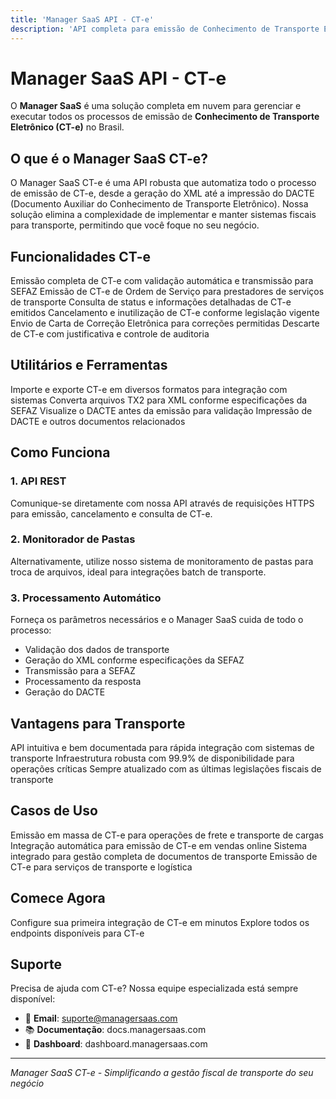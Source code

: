 ```yaml
---
title: 'Manager SaaS API - CT-e'
description: 'API completa para emissão de Conhecimento de Transporte Eletrônico (CT-e) no Brasil'
---
```


# Manager SaaS API - CT-e

O **Manager SaaS** é uma solução completa em nuvem para gerenciar e executar todos os processos de emissão de **Conhecimento de Transporte Eletrônico (CT-e)** no Brasil.

## O que é o Manager SaaS CT-e?

O Manager SaaS CT-e é uma API robusta que automatiza todo o processo de emissão de CT-e, desde a geração do XML até a impressão do DACTE (Documento Auxiliar do Conhecimento de Transporte Eletrônico). Nossa solução elimina a complexidade de implementar e manter sistemas fiscais para transporte, permitindo que você foque no seu negócio.

## Funcionalidades CT-e

<CardGroup cols={2}>
  <Card
    title="Emissão"
    href="/documents/cte/emission"
    icon="file-plus"
  >
    Emissão completa de CT-e com validação automática e transmissão para SEFAZ
  </Card>
  <Card
    title="Ordem de Serviço"
    href="/documents/cte/os-emission"
    icon="clipboard-list"
  >
    Emissão de CT-e de Ordem de Serviço para prestadores de serviços de transporte
  </Card>
  <Card
    title="Consulta e Status"
    href="/documents/cte/consulta"
    icon="search"
  >
    Consulta de status e informações detalhadas de CT-e emitidos
  </Card>
  <Card
    title="Cancelamento"
    href="/documents/cte/inutilizar"
    icon="x-circle"
  >
    Cancelamento e inutilização de CT-e conforme legislação vigente
  </Card>
  <Card
    title="Carta de Correção"
    href="/documents/cte/enviar-cce"
    icon="edit-3"
  >
    Envio de Carta de Correção Eletrônica para correções permitidas
  </Card>
  <Card
    title="Descarte"
    href="/documents/cte/descartar"
    icon="trash-2"
  >
    Descarte de CT-e com justificativa e controle de auditoria
  </Card>
</CardGroup>

## Utilitários e Ferramentas

<CardGroup cols={2}>
  <Card
    title="Importação/Exportação"
    href="/documents/cte/importar"
    icon="download"
  >
    Importe e exporte CT-e em diversos formatos para integração com sistemas
  </Card>
  <Card
    title="Conversão TX2"
    href="/documents/cte/converter-tx2-xml"
    icon="refresh-cw"
  >
    Converta arquivos TX2 para XML conforme especificações da SEFAZ
  </Card>
  <Card
    title="Prévia DACTE"
    href="/documents/cte/prever-dacte"
    icon="eye"
  >
    Visualize o DACTE antes da emissão para validação
  </Card>
  <Card
    title="Impressão"
    href="/documents/cte/imprimir"
    icon="printer"
  >
    Impressão de DACTE e outros documentos relacionados
  </Card>
</CardGroup>

## Como Funciona

### 1. **API REST**
Comunique-se diretamente com nossa API através de requisições HTTPS para emissão, cancelamento e consulta de CT-e.

### 2. **Monitorador de Pastas**
Alternativamente, utilize nosso sistema de monitoramento de pastas para troca de arquivos, ideal para integrações batch de transporte.

### 3. **Processamento Automático**
Forneça os parâmetros necessários e o Manager SaaS cuida de todo o processo:
- Validação dos dados de transporte
- Geração do XML conforme especificações da SEFAZ
- Transmissão para a SEFAZ
- Processamento da resposta
- Geração do DACTE

## Vantagens para Transporte

<CardGroup cols={3}>
  <Card
    title="Simplicidade"
    icon="zap"
  >
    API intuitiva e bem documentada para rápida integração com sistemas de transporte
  </Card>
  <Card
    title="Confiabilidade"
    icon="shield-check"
  >
    Infraestrutura robusta com 99.9% de disponibilidade para operações críticas
  </Card>
  <Card
    title="Conformidade"
    icon="check-circle"
  >
    Sempre atualizado com as últimas legislações fiscais de transporte
  </Card>
</CardGroup>

## Casos de Uso

<CardGroup cols={2}>
  <Card
    title="Transportadoras"
    icon="truck"
  >
    Emissão em massa de CT-e para operações de frete e transporte de cargas
  </Card>
  <Card
    title="E-commerce"
    icon="shopping-cart"
  >
    Integração automática para emissão de CT-e em vendas online
  </Card>
  <Card
    title="ERP/Logística"
    icon="database"
  >
    Sistema integrado para gestão completa de documentos de transporte
  </Card>
  <Card
    title="Prestadores de Serviço"
    icon="users"
  >
    Emissão de CT-e para serviços de transporte e logística
  </Card>
</CardGroup>

## Comece Agora

<CardGroup cols={2}>
  <Card
    title="Primeiros Passos"
    href="/quickstart"
    icon="rocket"
  >
    Configure sua primeira integração de CT-e em minutos
  </Card>
  <Card
    title="Documentação da API"
    href="/api/endpoints/emission"
    icon="code"
  >
    Explore todos os endpoints disponíveis para CT-e
  </Card>
</CardGroup>

## Suporte

Precisa de ajuda com CT-e? Nossa equipe especializada está sempre disponível:

- 📧 **Email**: suporte@managersaas.com
- 📚 **Documentação**: docs.managersaas.com
- 🚀 **Dashboard**: dashboard.managersaas.com

---

*Manager SaaS CT-e - Simplificando a gestão fiscal de transporte do seu negócio*

